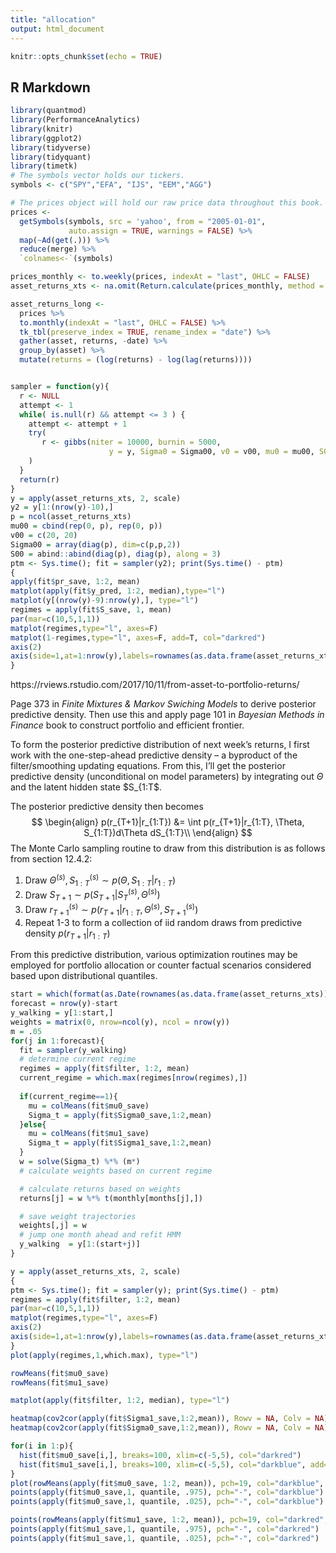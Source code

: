 ```yaml
---
title: "allocation"
output: html_document
---
```


```r
knitr::opts_chunk$set(echo = TRUE)
```

## R Markdown
```r
library(quantmod)
library(PerformanceAnalytics)
library(knitr)
library(ggplot2)
library(tidyverse)
library(tidyquant)
library(timetk)
# The symbols vector holds our tickers. 
symbols <- c("SPY","EFA", "IJS", "EEM","AGG")

# The prices object will hold our raw price data throughout this book.
prices <- 
  getSymbols(symbols, src = 'yahoo', from = "2005-01-01", 
             auto.assign = TRUE, warnings = FALSE) %>% 
  map(~Ad(get(.))) %>% 
  reduce(merge) %>%
  `colnames<-`(symbols)

prices_monthly <- to.weekly(prices, indexAt = "last", OHLC = FALSE)
asset_returns_xts <- na.omit(Return.calculate(prices_monthly, method = "log"))

asset_returns_long <- 
  prices %>% 
  to.monthly(indexAt = "last", OHLC = FALSE) %>% 
  tk_tbl(preserve_index = TRUE, rename_index = "date") %>%
  gather(asset, returns, -date) %>% 
  group_by(asset) %>%  
  mutate(returns = (log(returns) - log(lag(returns))))


sampler = function(y){
  r <- NULL
  attempt <- 1
  while( is.null(r) && attempt <= 3 ) {
    attempt <- attempt + 1
    try(
       r <- gibbs(niter = 10000, burnin = 5000,
                      y = y, Sigma0 = Sigma00, v0 = v00, mu0 = mu00, S0 = S00, h=10)
    )
  }
  return(r)
}
y = apply(asset_returns_xts, 2, scale)
y2 = y[1:(nrow(y)-10),]
p = ncol(asset_returns_xts)
mu00 = cbind(rep(0, p), rep(0, p))
v00 = c(20, 20)
Sigma00 = array(diag(p), dim=c(p,p,2))
S00 = abind::abind(diag(p), diag(p), along = 3)
ptm <- Sys.time(); fit = sampler(y2); print(Sys.time() - ptm)
{
apply(fit$pr_save, 1:2, mean)
matplot(apply(fit$y_pred, 1:2, median),type="l")
matplot(y[(nrow(y)-9):nrow(y),], type="l")
regimes = apply(fit$S_save, 1, mean)
par(mar=c(10,5,1,1))
matplot(regimes,type="l", axes=F)
matplot(1-regimes,type="l", axes=F, add=T, col="darkred")
axis(2)
axis(side=1,at=1:nrow(y),labels=rownames(as.data.frame(asset_returns_xts)), las=2)
}
```

https://rviews.rstudio.com/2017/10/11/from-asset-to-portfolio-returns/

Page 373 in *Finite Mixtures & Markov Swiching Models* to derive posterior predictive density. Then use this and apply page 101 in *Bayesian Methods in Finance* book to construct portfolio and efficient frontier.

To form the posterior predictive distribution of next week's returns, I first work with the one-step-ahead predictive density -- a byproduct of the filter/smoothing updating equations. From this, I'll get the posterior predictive density (unconditional on model parameters) by integrating out $\Theta$ and the latent hidden state $S_{1:T$.

The posterior predictive density then becomes
$$
\begin{align}
p(r_{T+1}|r_{1:T}) &= \int p(r_{T+1}|r_{1:T}, \Theta, S_{1:T})d\Theta dS_{1:T}\\
\end{align}
$$
The Monte Carlo sampling routine to draw from this distribution is as follows from section 12.4.2:

1. Draw $\Theta^{(s)}, S_{1:T}^{(s)}\sim p(\Theta, S_{1:T}|r_{1:T})$
2. Draw $S_{T+1}\sim p(S_{T+1}|S_T^{(s)}, \Theta^{(s)})$
2. Draw $r_{T+1}^{(s)} \sim p(r_{T+1}|r_{1:T}, \Theta^{(s)}, S_{T+1}^{(s)})$
3. Repeat 1-3 to form a collection of iid random draws from predictive density $p(r_{T+1}|r_{1:T})$

From this predictive distribution, various optimization routines may be employed for portfolio allocation or counter factual scenarios considered based upon distributional quantiles.



```r


start = which(format(as.Date(rownames(as.data.frame(asset_returns_xts))), "%Y")=="2010")[1]
forecast = nrow(y)-start
y_walking = y[1:start,]
weights = matrix(0, nrow=ncol(y), ncol = nrow(y))
m = .05
for(j in 1:forecast){
  fit = sampler(y_walking)
  # determine current regime
  regimes = apply(fit$filter, 1:2, mean)
  current_regime = which.max(regimes[nrow(regimes),])
  
  if(current_regime==1){
    mu = colMeans(fit$mu0_save)
    Sigma_t = apply(fit$Sigma0_save,1:2,mean)
  }else{
    mu = colMeans(fit$mu1_save)
    Sigma_t = apply(fit$Sigma1_save,1:2,mean)
  }
  w = solve(Sigma_t) %*% (m*)
  # calculate weights based on current regime

  # calculate returns based on weights
  returns[j] = w %*% t(monthly[months[j],])

  # save weight trajectories
  weights[,j] = w
  # jump one month ahead and refit HMM
  y_walking  = y[1:(start+j)]
}

y = apply(asset_returns_xts, 2, scale)
{
ptm <- Sys.time(); fit = sampler(y); print(Sys.time() - ptm)
regimes = apply(fit$filter, 1:2, mean)
par(mar=c(10,5,1,1))
matplot(regimes,type="l", axes=F)
axis(2)
axis(side=1,at=1:nrow(y),labels=rownames(as.data.frame(asset_returns_xts)), las=2)
}
plot(apply(regimes,1,which.max), type="l")
```

```r
rowMeans(fit$mu0_save)
rowMeans(fit$mu1_save)

matplot(apply(fit$filter, 1:2, median), type="l")

heatmap(cov2cor(apply(fit$Sigma1_save,1:2,mean)), Rowv = NA, Colv = NA)
heatmap(cov2cor(apply(fit$Sigma0_save,1:2,mean)), Rowv = NA, Colv = NA)

for(i in 1:p){
  hist(fit$mu0_save[i,], breaks=100, xlim=c(-5,5), col="darkred")
  hist(fit$mu1_save[i,], breaks=100, xlim=c(-5,5), col="darkblue", add=T)
}
plot(rowMeans(apply(fit$mu0_save, 1:2, mean)), pch=19, col="darkblue", ylim = c(-4,4))
points(apply(fit$mu0_save,1, quantile, .975), pch="-", col="darkblue")
points(apply(fit$mu0_save,1, quantile, .025), pch="-", col="darkblue")

points(rowMeans(apply(fit$mu1_save, 1:2, mean)), pch=19, col="darkred", ylim = c(-4,4))
points(apply(fit$mu1_save,1, quantile, .975), pch="-", col="darkred")
points(apply(fit$mu1_save,1, quantile, .025), pch="-", col="darkred")
```
